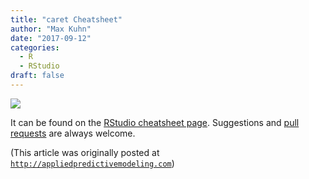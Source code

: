 ```yaml
---
title: "caret Cheatsheet"
author: "Max Kuhn"
date: "2017-09-12"
categories:
  - R
  - RStudio
draft: false
---
```


![](cheatsheet-thumb.png){fig-align="center"}

It can be found on the [RStudio cheatsheet page](https://www.rstudio.com/resources/cheatsheets/). Suggestions and [pull requests](https://github.com/rstudio/cheatsheets/blob/master/source/caret-cheatsheet.key) are always welcome.

(This article was originally posted at [`http://appliedpredictivemodeling.com`](https://appliedpredictivemodeling.com/blog/2017/9/12/caret-cheatsheet))